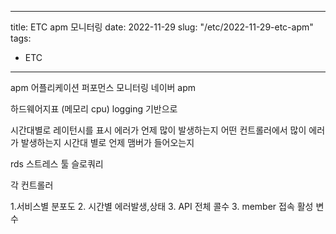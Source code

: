 
---
title: ETC apm 모니터링
date: 2022-11-29
slug: "/etc/2022-11-29-etc-apm"
tags:
  - ETC
---

apm
어플리케이션 퍼포먼스 모니터링
네이버 apm

하드웨어지표 (메모리 cpu)
logging 기반으로

시간대별로 레이턴시를 표시
에러가 언제 많이 발생하는지
어떤 컨트롤러에서 많이 에러가 발생하는지
시간대 별로 언제 맴버가 들어오는지

rds
스트레스 툴
슬로쿼리


각 컨트롤러

1.서비스별 분포도
2. 시간별 에러발생,상태
3. API 전체 콜수
3. member 접속 활성 변수

